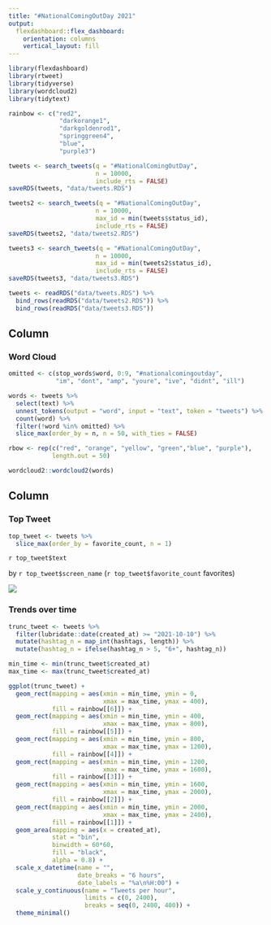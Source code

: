 ```yaml
---
title: "#NationalComingOutDay 2021"
output: 
  flexdashboard::flex_dashboard:
    orientation: columns
    vertical_layout: fill
---
```


<style>
  div.navbar {
    background-color: black;
    border-bottom: none;
    margin-bottom: 24px;
    box-shadow: 0 4px 0 0 rgb(238, 0, 0),
                0 8px 0 0 rgb(255, 127, 0),
                0 12px 0 0 rgb(255, 185, 15),
                0 16px 0 0 rgb(0, 139, 69),
                0 20px 0 0 rgb(0, 0, 255),
                0 24px 0 0 rgb(125, 38, 205);
  }
  #dashboard-container { margin-top: 24px; }
</style>


```r
library(flexdashboard)
library(rtweet)
library(tidyverse)
library(wordcloud2)
library(tidytext)

rainbow <- c("red2", 
              "darkorange1", 
              "darkgoldenrod1", 
              "springgreen4", 
              "blue", 
              "purple3")

```

```r

tweets <- search_tweets(q = "#NationalComingOutDay",
                        n = 10000,
                        include_rts = FALSE)
saveRDS(tweets, "data/tweets.RDS")

tweets2 <- search_tweets(q = "#NationalComingOutDay",
                        n = 10000,
                        max_id = min(tweets$status_id),
                        include_rts = FALSE)
saveRDS(tweets2, "data/tweets2.RDS")

tweets3 <- search_tweets(q = "#NationalComingOutDay",
                        n = 10000,
                        max_id = min(tweets2$status_id),
                        include_rts = FALSE)
saveRDS(tweets3, "data/tweets3.RDS")
```

```r
tweets <- readRDS("data/tweets.RDS") %>%
  bind_rows(readRDS("data/tweets2.RDS")) %>%
  bind_rows(readRDS("data/tweets3.RDS"))
```



Column {data-width=500}
-----------------------------------------------------------------------

### Word Cloud

```r
omitted <- c(stop_words$word, 0:9, "#nationalcomingoutday",
             "im", "dont", "amp", "youre", "ive", "didnt", "ill")

words <- tweets %>%
  select(text) %>%
  unnest_tokens(output = "word", input = "text", token = "tweets") %>%
  count(word) %>%
  filter(!word %in% omitted) %>%
  slice_max(order_by = n, n = 50, with_ties = FALSE)
```

```r
rbow <- rep(c("red", "orange", "yellow", "green","blue", "purple"), 
            length.out = 50)

wordcloud2::wordcloud2(words)
```


Column {data-width=500}
-----------------------------------------------------------------------

### Top Tweet

```r
top_tweet <- tweets %>%
  slice_max(order_by = favorite_count, n = 1)
```


`r top_tweet$text`

by `r top_tweet$screen_name` (`r top_tweet$favorite_count` favorites)

![](`r top_tweet$media_url`)

### Trends over time

```r

trunc_tweet <- tweets %>%
  filter(lubridate::date(created_at) >= "2021-10-10") %>%
  mutate(hashtag_n = map_int(hashtags, length)) %>%
  mutate(hashtag_n = ifelse(hashtag_n > 5, "6+", hashtag_n))

min_time <- min(trunc_tweet$created_at)
max_time <- max(trunc_tweet$created_at)

ggplot(trunc_tweet) +
  geom_rect(mapping = aes(xmin = min_time, ymin = 0, 
                          xmax = max_time, ymax = 400),
            fill = rainbow[[6]]) +
  geom_rect(mapping = aes(xmin = min_time, ymin = 400, 
                          xmax = max_time, ymax = 800),
            fill = rainbow[[5]]) +
  geom_rect(mapping = aes(xmin = min_time, ymin = 800, 
                          xmax = max_time, ymax = 1200),
            fill = rainbow[[4]]) +
  geom_rect(mapping = aes(xmin = min_time, ymin = 1200, 
                          xmax = max_time, ymax = 1600),
            fill = rainbow[[3]]) +
  geom_rect(mapping = aes(xmin = min_time, ymin = 1600, 
                          xmax = max_time, ymax = 2000),
            fill = rainbow[[2]]) +
  geom_rect(mapping = aes(xmin = min_time, ymin = 2000, 
                          xmax = max_time, ymax = 2400),
            fill = rainbow[[1]]) +
  geom_area(mapping = aes(x = created_at),
            stat = "bin",
            binwidth = 60*60, 
            fill = "black",
            alpha = 0.8) +
  scale_x_datetime(name = "", 
                   date_breaks = "6 hours",
                   date_labels = "%a\n%H:00") +
  scale_y_continuous(name = "Tweets per hour", 
                     limits = c(0, 2400),
                     breaks = seq(0, 2400, 400)) +
  theme_minimal()
```


